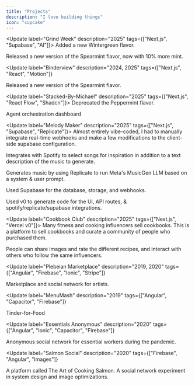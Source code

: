 ```yaml
---
title: "Projects"
description: "I love building things"
icon: "cupcake"
---
```


<Update label="Grind Week" description="2025" tags={["Next.js", "Supabase", "AI"]}>
  Added a new Wintergreen flavor.

Released a new version of the Spearmint flavor, now with 10% more mint.

</Update>

<Update
  label="Binderview"
  description="2024, 2025"
  tags={["Next.js", "React", "Motion"]}
>
  Released a new version of the Spearmint flavor.
</Update>

<Update label="Stacked-By-Michael" description="2025" tags={["Next.js", "React Flow", "Shadcn"]}>
  Deprecated the Peppermint flavor.

Agent orchestration dashboard

</Update>

<Update label="Melody Maker" description="2025" tags={["Next.js", "Supabase", "Replicate"]}>
  Almost entirely vibe-coded, I had to manually integrate real-time webhooks and make a few modifications to the client-side supabase configuration.

Integrates with Spotify to select songs for inspiration in addition to a text description of the music to generate.

Generates music by using Replicate to run Meta's MusicGen LLM based on a system & user prompt.

Used Supabase for the database, storage, and webhooks.

Used v0 to generate code for the UI, API routes, & spotify/replicate/supabase integrations.

</Update>

<Update label="Cookbook Club" description="2025" tags={["Next.js", "Vercel v0"]}>
  Many fitness and cooking influencers sell cookbooks. This is a platform to sell cookbooks and curate a community of people who purchased them.

People can share images and rate the different recipes, and interact with others who follow the same influencers.

</Update>

<Update
  label="Plebeian Marketplace"
  description="2019, 2020"
  tags={["Angular", "Firebase", "Ionic", "Stripe"]}
>
  Marketplace and social network for artists.
</Update>

<Update
  label="MenuMash"
  description="2019"
  tags={["Angular", "Capacitor", "Firebase"]}
>
  Tinder-for-Food
</Update>

<Update
  label="Essentials Anonymous"
  description="2020"
  tags={["Angular", "Ionic", "Capacitor", "Firebase"]}
>
  Anonymous social network for essential workers during the pandemic.
</Update>

<Update
  label="Salmon Social"
  description="2020"
  tags={["Firebase", "Angular", "Images"]}
>
  A platform called The Art of Cooking Salmon. A social network experiment in
  system design and image optimizations.
</Update>
